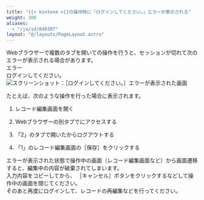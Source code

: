 ```yaml
---
title: "{{< kintone >}}の操作時に「ログインしてください。」エラーが表示される"
weight: 300
aliases:
  - "/ja/id/040307"
layout: "@/layouts/PageLayout.astro"
---
```



Webブラウザーで複数のタブを開いて<Kintone />の操作を行うと、セッションが切れて次のエラーが表示される場合があります。  
エラー  
ログインしてください。  
<Img src="/k/kintone/img-ja/login_error_01.png" alt="スクリーンショット：［ログインしてください。］エラーが表示された画面" />

たとえば、次のような操作を行った場合に表示されます。  

1. レコード編集画面を開く

1. Webブラウザーの別タブで<Kintone />にアクセスする

1. 「2」のタブで開いた<Kintone />からログアウトする

1. 「1」のレコード編集画面の<Wovn>［保存］</Wovn>をクリックする
 
エラーが表示された状態で操作中の画面（レコード編集画面など）から画面遷移すると、編集中の内容が破棄されてしまいます。  
入力内容をコピーしてから、 <Wovn>［キャンセル］</Wovn>ボタンをクリックするなどして操作中の画面を閉じてください。  
そのあと再度<Kintone />にログインして、レコードの再編集などを行ってください。
